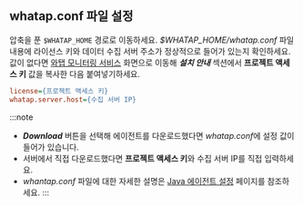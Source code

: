 ## whatap.conf 파일 설정

압축을 푼 ```$WHATAP_HOME``` 경로로 이동하세요. *$WHATAP_HOME/whatap.conf* 파일 내용에 라이선스 키와 데이터 수집 서버 주소가 정상적으로 들어가 있는지 확인하세요. 값이 없다면 [와탭 모니터링 서비스](https://service.whatap.io) 화면으로 이동해 ***설치 안내*** 섹션에서 **프로젝트 액세스 키** 값을 복사한 다음 붙여넣기하세요.

```ini title=$WHATAP_HOME/whatap.conf
license={프로젝트 액세스 키}
whatap.server.host={수집 서버 IP}
```

:::note
* ***Download*** 버튼을 선택해 에이전트를 다운로드했다면 *whatap.conf*에 설정 값이 들어가 있습니다. 
* 서버에서 직접 다운로드했다면 **프로젝트 액세스 키**와 수집 서버 IP를 직접 입력하세요.
* *whantap.conf* 파일에 대한 자세한 설명은 [Java 에이전트 설정](set-java-agent) 페이지를 참조하세요.
:::